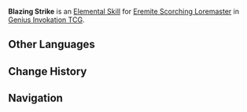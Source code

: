 {{Genius Invokation TCG Skill Infobox
|id         = 23032
|image      = Blazing Strike Character Card Skill.png
|type       = Elemental Skill
|character  = Eremite Scorching Loremaster
|matching   = 3
|element    = Pyro
|effect     = Deals 3 {{Color|Pyro DMG}}, creates 1 stack of '''Scorpion Blessing'''.<br><br>{{Icon/TCG|Scorpion Blessing}} '''Scorpion Blessing'''<br>'''When your Spirit of Omen: Pyro Scorpion uses Technique:''' Remove this effect, and for each stack of '''Scorpion Blessing''', the DMG dealt by this instance of '''Technique''' +1.<br>('''Scorpion Blessing''' can stack, no limit)
|order      = 2
}}
'''Blazing Strike''' is an [[Character Card Elemental Skill|Elemental Skill]] for [[Eremite Scorching Loremaster (Character Card)|Eremite Scorching Loremaster]] in [[Genius Invokation TCG]].

==Other Languages==
{{Other Languages
|en      = Blazing Strike
|zhs     = 炎晶迸击
|zhs_rm  = Yánjīng Bèngjī
|zht     = 炎晶迸擊
|zht_rm  = Yánjīng Bèngjī
|zh_tl   = Bursting Flame Crystal Strike
|ja      = 炎晶迸撃
|ja_rm   = Enshou Hougeki{{Assumed}}
|ja_tl   = 
|ko      = 화염 결정 쇄도
|ko_tl   = Flame Crystal Flooding
|es      = Asalto flamígero
|es_tl   = Flaming Assault
|fr      = Frappe enflammée
|fr_tl   = Flaming Strike
|ru      = Блестящий удар
|ru_tl   = 
|th      = Blazing Strike
|vi      = Chớp Lửa Tấn Công
|vi_tl   = 
|de      = Ansturm der Flammenkristalle
|de_tl   = Onslaught of Flame Crystals
|id      = Blazing Strike
|pt      = Golpe Abrasador
|pt_tl   = 
|tr      = Alevli Darbe
|tr_tl   = 
|it      = Assalto rovente
|it_tl   = 
}}

==Change History==
{{Change History|4.3}}

==Navigation==
{{Genius Invokation TCG Skill Navbox|Eremite Scorching Loremaster}}